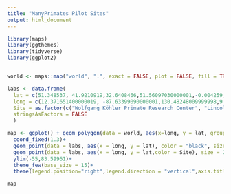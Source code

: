 ```yaml
---
title: "ManyPrimates Pilot Sites"
output: html_document
---
```


```r


library(maps)
library(ggthemes)
library(tidyverse)
library(ggplot2)



```


```r

world <- maps::map("world", ".", exact = FALSE, plot = FALSE, fill = TRUE) %>% fortify()

labs <- data.frame(
  lat = c(51.348537, 41.9210919,32.6408466,51.56097030000001,-0.004259,49.415154,55.94232599999999,58.1856575,50.705786,33.75306799999999),
  long = c(12.371651400000019, -87.63399090000001,130.48248009999998,9.952894499999957,36.96367099999998,8.663884000000053,-3.267317999999932,8.144123000000036,-1.2627529999999751,-84.3852819),
  Site = as.factor(c("Wolfgang Köhler Primate Research Center", "Lincoln Park Zoo","Kumamoto Sanctuary","German Primate Center","Sweetwaters Chimpanzee Sanctuary","Heidelberg Zoo", "Edinburgh Zoo", "Kristiansand Zoo", "Monkey Haven","Language Research Center / Ape Cognition & Conservation Initiative")),
  stringsAsFactors = FALSE
  )

map <- ggplot() + geom_polygon(data = world, aes(x=long, y = lat, group = group), fill = "grey") + 
  coord_fixed(1.3)+ 
  geom_point(data = labs, aes(x = long, y = lat), color = "black", size = 3) +
  geom_point(data = labs, aes(x = long, y = lat,color = Site), size = 2)+
  ylim(-55,83.59961)+
  theme_few(base_size = 15)+
  theme(legend.position="right",legend.direction = "vertical",axis.title.x=element_blank(),axis.title.y=element_blank())

```

```r
map
```

